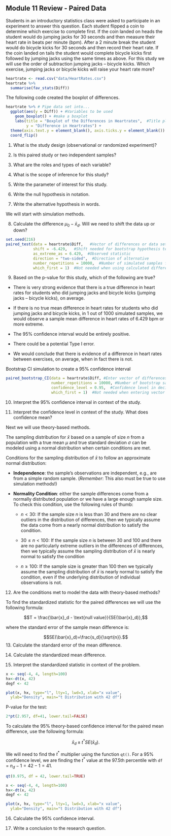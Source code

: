 ## Module 11 Review - Paired Data


Students in an introductory statistics class were asked to participate in an experiment to answer this question.  Each student flipped a coin to determine which exercise to complete first.  If the coin landed on heads the student would do jumping jacks for 30 seconds and then measure their heart rate in beats per minute (bpm).  After a 2 minute break the student would do bicycle kicks for 30 seconds and then record their heart rate.  If the coin landed on tails the student would complete bicycle kicks first followed by jumping jacks using the same times as above. For this study we will use the order of subtraction jumping jacks – bicycle kicks. Which exercise, jumping jacks or bicycle kicks will raise your heart rate more? 


```r
heartrate <- read.csv("data/HeartRates.csv")
heartrate %>%
  summarise(fav_stats(Diff))
```

The following code created the boxplot of differences. 
```r
heartrate %>% # Pipe data set into...
  ggplot(aes(y = Diff)) + #Variables to be used
    geom_boxplot() + #make a boxplot
    labs(title = "Boxplot of the Differences in Heartrates",  #Title plot
         y = "Difference in Heartrates") +
  theme(axis.text.y = element_blank(), axis.ticks.y = element_blank()) +
  coord_flip()
```

	
1.  What is the study design (observational or randomized experiment)?

\vspace{0.5in}

2.  Is this paired study or two independent samples?

\vspace{0.2in}

3.  What are  the roles and types of each variable? 

\vspace{0.3in}

	
4. What is the scope of inference for this study?

\vspace{0.5in}

5. Write the parameter of interest for this study.  

\vspace{0.8in}

6. Write the null hypothesis in notation.

\vspace{0.5in}

7. Write the alternative hypothesis in words.

\vspace{0.8in}

We will start with simulation methods. 
	
8.  Calculate the difference $\mu_0 - \bar{x}_d$.  Will we need to shift the data up or down?
\vspace{0.5in}

```r
set.seed(216)
paired_test(data = heartrate$Diff,   #Vector of differences or data set with column for each group
            shift = -6.429,   #Shift needed for bootstrap hypothesis test
            as_extreme_as = 6.429,  #Observed statistic
            direction = "two-sided",  #Direction of alternative
            number_repetitions = 10000,  #Number of simulated samples for null distribution
            which_first = 1)  #Not needed when using calculated differences
```

9. Based on the p-value for this study, which of the following are true?	

\vspace{0.3mm}

*  There is very strong evidence that there is a true difference in heart rates for students who did jumping jacks and bicycle kicks (jumping jacks – bicycle kicks), on average.

\vspace{0.5in}

*  If there is no true mean difference in heart rates for students who did jumping jacks and bicycle kicks, in 1 out of 1000 simulated samples, we would observe a sample mean difference in heart rates of 6.429 bpm or more extreme.

\vspace{0.5in}
*  The 95% confidence interval would be entirely positive.

\vspace{0.5in}
*  There could be a potential Type I error.

\vspace{0.5in}
*  We would conclude that there is evidence of a difference in heart rates between exercises, on average, when in fact there is not.

\vspace{0.5in}


Bootstrap CI simulation to create a 95% confidence interval

```r
paired_bootstrap_CI(data = heartrate$Diff, #Enter vector of differences
                    number_repetitions = 10000, #Number of bootstrap samples for CI
                    confidence_level = 0.95,  #Confidence level in decimal form
                    which_first = 1)  #Not needed when entering vector of differences
```

 
10.  Interpret the 95% confidence interval in context of the study.

\vspace{0.8in}

11.  Interpret the confidence level in context of the study.  What does confidence mean?

\vspace{0.8in}

Next we will use theory-based methods.

The sampling distribution for $\bar{x}$ based on a sample of size $n$ from a population with a true mean $\mu$ and true standard deviation $\sigma$ can be modeled using a normal distribution when certain conditions are met.

Conditions for the sampling distribution of $\bar{x}$ to follow an approximate normal distribution:

* **Independence**: the sample’s observations are independent, e.g., are from a simple random sample. (*Remember*: This also must be true to use simulation methods!)

* **Normality Condition**: either the sample differences come from a normally distributed population or we have a large enough sample size.  To check this condition, use the following rules of thumb:
    - $n < 30$: If the sample size $n$ is less than 30 and there are no clear outliers in the distribution of differences, then we typically assume the data come from a nearly normal distribution to satisfy the condition.

    - $30 \le n < 100$: If the sample size $n$ is between 30 and 100 and there are no particularly extreme outliers in the differences of differences, then we typically assume the sampling distribution of $\bar{x}$ is nearly normal to satisfy the condition
    
    - $n \ge 100$: If the sample size is greater than 100 then we typically assume the sampling distribution of $\bar{x}$ is nearly normal to satisfy the condition, even if the underlying distribution of individual observations is not.
    
12.  Are the conditions met to model the data with theory-based methods?

\vspace{0.8in}

To find the standardized statistic for the paired differences we will use the following formula:

$$T = \frac{\bar{x}_d - \text{null value}}{SE(\bar{x}_d)},$$

where the standard error of the sample mean difference is:

$$SE(\bar{x}_d)=\frac{s_d}{\sqrt{n}}.$$
13. Calculate the standard error of the mean difference.

\vspace{0.6in}


14. Calculate the standardized mean difference.

\vspace{0.6in}


15. Interpret the standardized statistic in context of the problem.

```r

x <- seq(-4, 4, length=100)
hx<-dt(x, 42)
degf <- 42

plot(x, hx, type="l", lty=1, lwd=3, xlab="x value",
  ylab="Density", main="t Distribution with 42 df")

```


\newpage

P-value for the test:

```r
2*pt(2.957, df=41, lower.tail=FALSE)
```


To calculate the 95\% theory-based confidence interval for the paired mean difference, use the following formula:

$$\bar{x}_d\pm t^* SE(\bar{x}_d).$$

We will need to find the $t^*$ multiplier using the function `qt()`. For a 95\% confidence level, we are finding the $t^*$ value at the 97.5th percentile with `df` = $n_d - 1 = 42 - 1 = 41$.


```r
qt(0.975, df = 42, lower.tail=TRUE)
```

```r

x <- seq(-4, 4, length=100)
hx<-dt(x, 42)
degf <- 42

plot(x, hx, type="l", lty=1, lwd=3, xlab="x value",
  ylab="Density", main="t Distribution with 42 df")

```

16.  Calculate the 95\% confidence interval.

\vspace{0.8in}

17. Write a conclusion to the research question.

\newpage
